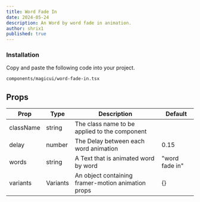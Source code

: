 ```yaml
---
title: Word Fade In
date: 2024-05-24
description: An Word by word fade in animation.
author: shrix1
published: true
---
```


<ComponentPreview name="word-fade-in-demo" />

<Steps>

### Installation

Copy and paste the following code into your project.

```text
components/magicui/word-fade-in.tsx
```

<ComponentSource name="word-fade-in" />

</Steps>

## Props

| Prop      | Type     | Description                                        | Default        |
| --------- | -------- | -------------------------------------------------- | -------------- |
| className | string   | The class name to be applied to the component      |                |
| delay     | number   | The Delay between each word animation              | 0.15           |
| words     | string   | A Text that is animated word by word               | "word fade in" |
| variants  | Variants | An object containing framer-motion animation props | {}             |
